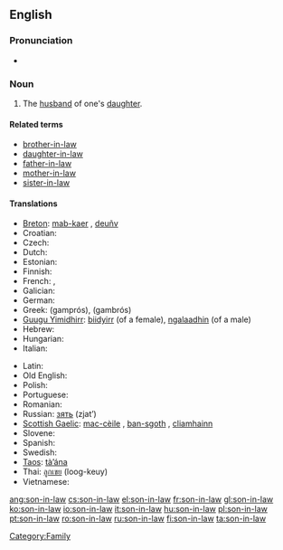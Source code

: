 ==English==

===Pronunciation===
*{{audio|en-us-son-in-law.ogg|Audio (US)}}

===Noun===
{{en-noun|sg=[[son]]-[[in-law]]|pl=sons-in-law}}

# The [[husband]] of one's [[daughter]].

====Related terms====
*[[brother-in-law]]
*[[daughter-in-law]]
*[[father-in-law]]
*[[mother-in-law]]
*[[sister-in-law]]

====Translations====
{{trans-top|son-in-law}}
* [[Breton]]: [[mab-kaer]] {{m}}, [[deuñv]] {{m}}
* Croatian: {{t-|hr|zet}}
* Czech: {{t+|cs|zeť|m}}
* Dutch: {{t+|nl|schoonzoon|m}}
* Estonian: {{t-|et|väimees}}
* Finnish: {{t+|fi|vävy}}
* French: {{t+|fr|beau-fils|m}}, {{t+|fr|gendre|m}}
* Galician: {{t+|gl|xenro|m|xs=Galician}}
* German: {{t+|de|Schwiegersohn|m}}
* Greek: {{t+|el|γαμπρός|m|sc=Grek}} (gamprós), {{t+|el|γαμβρός|m|sc=Grek}} (gambrós)
* [[Guugu Yimidhirr]]: [[biidyirr]] (of a female), [[ngalaadhin]] (of a male)
* Hebrew: {{t-|he|חתן|m|alt=חָתָן|tr=khatan|sc=Hebr}}
* Hungarian: {{t+|hu|vő}}
* Italian: {{t+|it|genero|m}}
{{trans-mid}}
* Latin: {{t+|la|gener|m}}
* Old English: {{t-|ang|aþum|m|alt=āþum|xs=Old English}}
* Polish: {{t+|pl|zięć|m}}
* Portuguese: {{t+|pt|genro|m}}
* Romanian: {{t-|ro|ginere|m}}
* Russian: [[зять]] (zjat’) {{m}}
* [[Scottish Gaelic]]: [[mac-cèile]] {{m}}, [[ban-sgoth]] {{m}}, [[cliamhainn]] {{m}}
* Slovene: {{t+|sl|zet|m}}
* Spanish: {{t-|es|yerno|m}}
* Swedish: {{t+|sv|svärson|c}}
* [[Taos]]: [[tà’ána]]
* Thai: [[ลูกเขย]] (loog-keuy)
* Vietnamese: {{t+|vi|rể|xs=Vietnamese}}
{{trans-bottom}}

[[Category:Family]]

[[ang:son-in-law]]
[[cs:son-in-law]]
[[el:son-in-law]]
[[fr:son-in-law]]
[[gl:son-in-law]]
[[ko:son-in-law]]
[[io:son-in-law]]
[[it:son-in-law]]
[[hu:son-in-law]]
[[pl:son-in-law]]
[[pt:son-in-law]]
[[ro:son-in-law]]
[[ru:son-in-law]]
[[fi:son-in-law]]
[[ta:son-in-law]]